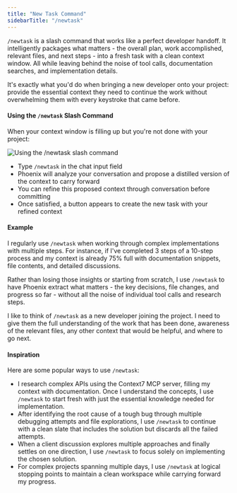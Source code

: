 ```yaml
---
title: "New Task Command"
sidebarTitle: "/newtask"
---
```


`/newtask` is a slash command that works like a perfect developer handoff. It intelligently packages what matters - the overall plan, work accomplished, relevant files, and next steps - into a fresh task with a clean context window. All while leaving behind the noise of tool calls, documentation searches, and implementation details.

It's exactly what you'd do when bringing a new developer onto your project: provide the essential context they need to continue the work without overwhelming them with every keystroke that came before.

#### Using the `/newtask` Slash Command

When your context window is filling up but you're not done with your project:

<Frame>
	<img
		src="https://storage.googleapis.com/phoenix_public_images/docs/assets/newtask.png"
		alt="Using the /newtask slash command"
	/>
</Frame>

-   Type `/newtask` in the chat input field
-   Phoenix will analyze your conversation and propose a distilled version of the context to carry forward
-   You can refine this proposed context through conversation before committing
-   Once satisfied, a button appears to create the new task with your refined context

#### Example

I regularly use `/newtask` when working through complex implementations with multiple steps. For instance, if I've completed 3 steps of a 10-step process and my context is already 75% full with documentation snippets, file contents, and detailed discussions.

Rather than losing those insights or starting from scratch, I use `/newtask` to have Phoenix extract what matters - the key decisions, file changes, and progress so far - without all the noise of individual tool calls and research steps.

I like to think of `/newtask` as a new developer joining the project. I need to give them the full understanding of the work that has been done, awareness of the relevant files, any other context that would be helpful, and where to go next.

#### Inspiration

Here are some popular ways to use `/newtask`:

-   I research complex APIs using the Context7 MCP server, filling my context with documentation. Once I understand the concepts, I use `/newtask` to start fresh with just the essential knowledge needed for implementation.
-   After identifying the root cause of a tough bug through multiple debugging attempts and file explorations, I use `/newtask` to continue with a clean slate that includes the solution but discards all the failed attempts.
-   When a client discussion explores multiple approaches and finally settles on one direction, I use `/newtask` to focus solely on implementing the chosen solution.
-   For complex projects spanning multiple days, I use `/newtask` at logical stopping points to maintain a clean workspace while carrying forward my progress.
